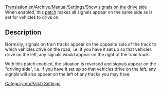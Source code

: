 [[Translation:en/Archive/Manual/Settings/Show signals on the drive side]]
When enabled, this [[en/Community/Patches/Patches|patch]] makes all signals appear on the same side as is set for vehicles to drive on.

== Description ==

Normally, signals on train tracks appear on the opposite side of the track to which vehicles drive on the road, i.e. if you have it set up so that vehicles drive on the left, any signals would appear on the right of the train track.

With this patch enabled, the situation is reversed and signals appear on the "driving side", i.e.  if you have it set up so that vehicles drive on the left, any signals will also appear on the left of any tracks you may have.

[[Category:en/Patch Settings]]